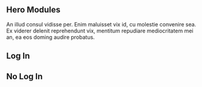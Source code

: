 
<Meta of={Hero} />

<Unstyled>
  <section style={{ maxWidth: '640px' }}>
    <h1>Hero Modules</h1>
    <p>
      An illud consul vidisse per. Enim maluisset vix id, cu molestie convenire sea. Ex viderer
      delenit reprehendunt vix, mentitum repudiare mediocritatem mei an, ea eos doming audire
      probatus.
    </p>
  </section>
  <section class="margin-bottom_40">
    <div class="module-container dashed-border">
      <div class="max-width_600 background-color_gray border-radius_12 height_224"></div>
    </div>
  </section>
  <section>
    <h2>Log In</h2>
    <Canvas of={Hero.ModuleOne} additionalActions={[gitHubAction]} source={{ code: HeroCTACode }} />
    <h2>No Log In</h2>
    <Canvas
      of={Hero.ModuleTwo}
      additionalActions={[gitHubAction]}
      source={{ code: HeroNoCTACode }}
    />
  </section>
</Unstyled>
